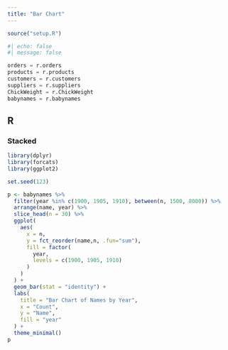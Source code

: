 ```yaml
---
title: "Bar Chart"
---
```


```r
source("setup.R")
```

```python
#| echo: false
#| message: false

orders = r.orders
products = r.products
customers = r.customers
suppliers = r.suppliers
ChickWeight = r.ChickWeight
babynames = r.babynames

```


::: {.panel-tabset}
## R

### Stacked
```r

library(dplyr)
library(forcats)
library(ggplot2)

set.seed(123)

p <- babynames %>% 
  filter(year %in% c(1900, 1905, 1910), between(n, 1500, 8000)) %>%
  arrange(name, year) %>% 
  slice_head(n = 30) %>% 
  ggplot(
    aes(
      x = n,
      y = fct_reorder(name,n, .fun="sum"),
      fill = factor(
        year,
        levels = c(1900, 1905, 1910)
      )
    )
  ) +
  geom_bar(stat = "identity") +
  labs(
    title = "Bar Chart of Names by Year",
    x = "Count",
    y = "Name",
    fill = "year"
  ) +
  theme_minimal()
p

```


:::